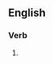 ==English==

===Verb===
{{head|en|verb form}}

# {{present participle of|auscultate|lang=en|nocat=1}}